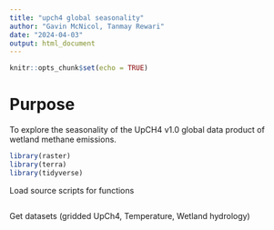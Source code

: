```yaml
---
title: "upch4 global seasonality"
author: "Gavin McNicol, Tanmay Rewari"
date: "2024-04-03"
output: html_document
---
```


```r
knitr::opts_chunk$set(echo = TRUE)
```

# Purpose
To explore the seasonality of the UpCH4 v1.0 global data product of wetland methane emissions.

```r
library(raster)
library(terra)
library(tidyverse)
```

Load source scripts for functions

```r

```

Get datasets (gridded UpCh4, Temperature, Wetland hydrology)

```r

```




